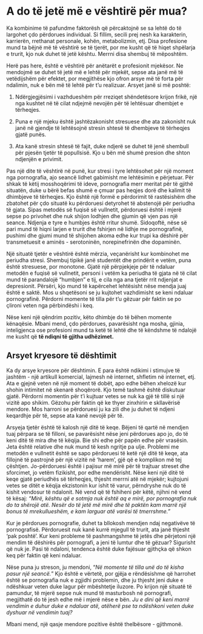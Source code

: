 # A do të jetë më e vështirë për mua?

Ka kombinime të pafundme faktorësh që përcaktojnë se sa lehtë do të largohet çdo përdorues individual. Si fillim, secili prej nesh ka karakterin, karrierën, rrethanat personale, kohën, metabolizmin, etj. Disa profesione mund ta bëjnë më të vështirë se të tjerët, por me kusht që të hiqet shpëlarja e trurit, kjo nuk duhet të jetë kështu. Merrni disa shembuj të mëposhtëm.

Herë pas here, është e vështirë për anëtarët e profesionit mjekësor. Ne mendojmë se duhet të jetë më e lehtë për mjekët, sepse ata janë më të vetëdijshëm për efektet, por megjithëse kjo ofron arsye më të forta për ndalimin, nuk e bën më të lehtë për t'u realizuar. Arsyet janë si më poshtë:

1. Ndërgjegjësimi i vazhdueshëm për rreziqet shëndetësore krijon frikë, një nga kushtet në të cilat ndjejmë nevojën për të lehtësuar dhembjet e tërheqjes.

2. Puna e një mjeku është jashtëzakonisht stresuese dhe ata zakonisht nuk janë në gjendje të lehtësojnë stresin shtesë të dhembjeve të tërheqjes gjatë punës.

3. Ata kanë stresin shtesë të fajit, duke ndjerë se duhet të jenë shembull për pjesën tjetër të popullsisë. Kjo u bën më shumë presion dhe shton ndjenjën e privimit.

Pas një dite të vështirë në punë, kur stresi i tyre lehtësohet për një moment nga pornografia, ajo seancë lidhet gabimisht me lehtësimin e përjetuar. Për shkak të këtij mosshoqërimi të ideve, pornografia merr meritat për të gjithë situatën, duke u bërë befas shumë e çmuar pas heqjes dorë dhe kalimit të dhimbjeve të tërheqjes. Kjo është një formë e përdorimit të rastësishëm dhe zbatohet për çdo situatë ku përdoruesi detyrohet të abstenojë për periudha të gjata. Sipas metodës së fuqisë së vullnetit, përdoruesi është i mjerë sepse po privohet dhe nuk shijon lodhjen dhe gjumin që vjen pas një seance. Ndjenja e tyre e humbjes është rritur shumë. Sidoqoftë, nëse së pari mund të hiqni larjen e trurit dhe fshirjen në lidhje me pornografinë, pushimi dhe gjumi mund të shijohen akoma edhe kur trupi ka dëshirë për transmetuesit e aminës - serotoninën, norepinefrinën dhe dopaminën.

Një situatë tjetër e vështirë është mërzia, veçanërisht kur kombinohet me periudha stresi. Shembuj tipikë janë studentët dhe prindërit e vetëm, puna është stresuese, por monotone. Gjatë një përpjekjeje për të ndaluar metodën e fuqisë së vullnetit, personi i vetëm ka periudha të gjata në të cilat mund të parandalojë "humbjen" e tij, e cila nga ana tjetër rrit ndjenjat e depresionit. Përsëri, kjo mund të kapërcehet lehtësisht nëse mendja juaj është e saktë. Mos u shqetësoni se ju kujtohet vazhdimisht se keni ndaluar pornografinë. Përdorni momente të tilla për t'u gëzuar për faktin se po çlironi veten nga përbindëshi i keq.

Nëse keni një qëndrim pozitiv, këto dhimbje do të bëhen momente kënaqësie. Mbani mend, çdo përdorues, pavarësisht nga mosha, gjinia, inteligjenca ose profesioni mund ta ketë të lehtë dhe të këndshme të ndalojë me kusht që **të ndiqni të gjitha udhëzimet.**

## Arsyet kryesore të dështimit

Ka dy arsye kryesore për dështimin. E para është ndikimi i stimujve të jashtëm - një artikull komercial, lajmesh në internet, shfletim në internet, etj. Ata e gjejnë veten në një moment të dobët, apo edhe bëhen xhelozë kur shohin intimitet në skenarë shoqërorë. Kjo temë tashmë është diskutuar gjatë. Përdorni momentin për t'i kujtuar vetes se nuk ka gjë të tillë si një vizitë apo shikim. Gëzohu për faktin që ke thyer zinxhirin e skllavërisë mendore. Mos harroni se përdoruesi ju ka zili dhe ju duhet të ndjeni keqardhje për të, sepse ata kanë nevojë për të.

Arsyeja tjetër është të kalosh një ditë të keqe. Bëjeni të qartë në mendjen tuaj përpara se të filloni, se pavarësisht nëse jeni përdorues apo jo, do të keni ditë të mira dhe të këqija. Bie shi edhe për papën edhe për vrasësin. Jeta është relative dhe nuk mund të kesh ngritje pa ulje. Problemi me metodën e vullnetit është se sapo përdoruesi të ketë një ditë të keqe, ata fillojnë të pastrojnë për një vizitë në 'harem', gjë që e komplikon më tej çështjen. Jo-përdoruesi është i pajisur më mirë për të trajtuar streset dhe sforcimet, jo vetëm fizikisht, por edhe mendërisht. Nëse keni një ditë të keqe gjatë periudhës së tërheqjes, thjesht merrni atë në mjekër; kujtojuni vetes se ditët e këqija ekzistonin kur ishit të varur, përndryshe nuk do të kishit vendosur të ndalonit. Në vend që të fshiheni për këtë, njihni në vend të kësaj: *“Mirë, kështu që e sotmja nuk është aq e mirë, por pornografia nuk do ta shërojë atë. Nesër do të jetë më mirë dhe të paktën kam marrë një bonus të mrekullueshëm, e kam larguar atë varësi të tmerrshme."*

Kur je përdorues pornografie, duhet ta bllokosh mendjen ndaj negativëve të pornografisë. Përdoruesit nuk kanë kurrë mjegull të trurit, ata janë thjesht 'pak poshtë'. Kur keni probleme të pashmangshme të jetës dhe përjetoni një mendim të dëshirës për pornografi, a jeni të lumtur dhe të gëzuar? Sigurisht që nuk je. Pasi të ndaloni, tendenca është duke fajësuar gjithçka që shkon keq për faktin që keni ndaluar.

Nëse puna ju streson, ju mendoni, "*Në momente të tilla unë do të kisha pasur një seancë.*" Kjo është e vërtetë, por gjëja e rëndësishme që harrohet është se pornografia nuk e zgjidhi problemin, dhe ju thjesht jeni duke e ndëshkuar veten duke lagur për mbështetje iluzore. Po krijon një situatë të pamundur, të mjerë sepse nuk mund të masturbosh në pornografi, megjithatë do të jesh edhe më i mjerë nëse e bën. *Ju e dini që keni marrë vendimin e duhur duke e ndaluar atë, atëherë pse ta ndëshkoni veten duke dyshuar në vendimin tuaj?*

Mbani mend, një qasje mendore pozitive është thelbësore - gjithmonë.
